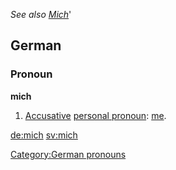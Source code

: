''See also [[Mich]]'''

==German==
===Pronoun===
'''mich'''

#[[Accusative]] [[personal pronoun]]: [[me]].

[[Category:German pronouns]]

[[de:mich]]
[[sv:mich]]